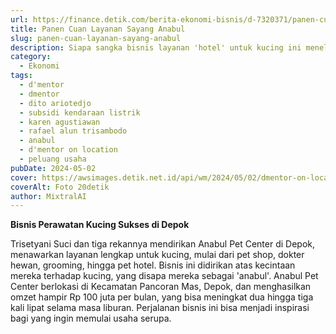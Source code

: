 ```yaml
---
url: https://finance.detik.com/berita-ekonomi-bisnis/d-7320371/panen-cuan-layanan-sayang-anabul
title: Panen Cuan Layanan Sayang Anabul
slug: panen-cuan-layanan-sayang-anabul
description: Siapa sangka bisnis layanan 'hotel' untuk kucing ini menelurkan omzet nyaris Rp 100 juta setiap bulannya. Intip inspirasinya di d'mentor on location!
category:
  - Ekonomi
tags:
  - d'mentor
  - dmentor
  - dito ariotedjo
  - subsidi kendaraan listrik
  - karen agustiawan
  - rafael alun trisambodo
  - anabul
  - d'mentor on location
  - peluang usaha
pubDate: 2024-05-02
cover: https://awsimages.detik.net.id/api/wm/2024/05/02/dmentor-on-location_169.jpeg?wid=54&w=650&v=1&t=jpeg
coverAlt: Foto 20detik
author: MixtralAI
---
```

**Bisnis Perawatan Kucing Sukses di Depok**

Trisetyani Suci dan tiga rekannya mendirikan Anabul Pet Center di Depok, menawarkan layanan lengkap untuk kucing, mulai dari pet shop, dokter hewan, grooming, hingga pet hotel. Bisnis ini didirikan atas kecintaan mereka terhadap kucing, yang disapa mereka sebagai 'anabul'. Anabul Pet Center berlokasi di Kecamatan Pancoran Mas, Depok, dan menghasilkan omzet hampir Rp 100 juta per bulan, yang bisa meningkat dua hingga tiga kali lipat selama masa liburan. Perjalanan bisnis ini bisa menjadi inspirasi bagi yang ingin memulai usaha serupa.
